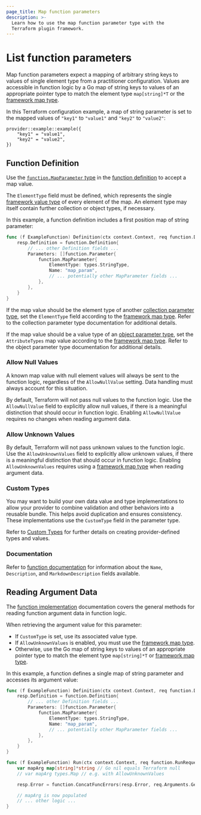 ```yaml
---
page_title: Map function parameters
description: >-
  Learn how to use the map function parameter type with the
  Terraform plugin framework.
---
```


# List function parameters

Map function parameters expect a mapping of arbitrary string keys to values of single element type from a practitioner configuration. Values are accessible in function logic by a Go map of string keys to values of an appropriate pointer type to match the element type `map[string]*T` or the [framework map type](/terraform/plugin/framework/handling-data/types/map).

In this Terraform configuration example, a map of string parameter is set to the mapped values of `"key1"` to `"value1"` and `"key2"` to `"value2"`:

```hcl
provider::example::example({
    "key1" = "value1",
    "key2" = "value2",
})
```

## Function Definition

Use the [`function.MapParameter` type](https://pkg.go.dev/github.com/hashicorp/terraform-plugin-framework/function#MapParameter) in the [function definition](/terraform/plugin/framework/functions/implementation#definition-method) to accept a map value.

The `ElementType` field must be defined, which represents the single [framework value type](/terraform/plugin/framework/handling-data/types) of every element of the map. An element type may itself contain further collection or object types, if necessary.

In this example, a function definition includes a first position map of string parameter:

```go
func (f ExampleFunction) Definition(ctx context.Context, req function.DefinitionRequest, resp *function.DefinitionResponse) {
    resp.Definition = function.Definition{
        // ... other Definition fields ...
        Parameters: []function.Parameter{
            function.MapParameter{
                ElementType: types.StringType,
                Name: "map_param",
                // ... potentially other MapParameter fields ...
            },
        },
    }
}
```

If the map value should be the element type of another [collection parameter type](/terraform/plugin/framework/functions/parameters#collection-parameter-types), set the `ElementType` field according to the [framework map type](/terraform/plugin/framework/handling-data/types/map). Refer to the collection parameter type documentation for additional details.

If the map value should be a value type of an [object parameter type](/terraform/plugin/framework/functions/parameters#object-parameter-type), set the `AttributeTypes` map value according to the [framework map type](/terraform/plugin/framework/handling-data/types/map). Refer to the object parameter type documentation for additional details.

### Allow Null Values

<Highlight>

A known map value with null element values will always be sent to the function logic, regardless of the `AllowNullValue` setting. Data handling must always account for this situation.

</Highlight>

By default, Terraform will not pass null values to the function logic. Use the `AllowNullValue` field to explicitly allow null values, if there is a meaningful distinction that should occur in function logic. Enabling `AllowNullValue` requires no changes when reading argument data.

### Allow Unknown Values

By default, Terraform will not pass unknown values to the function logic. Use the `AllowUnknownValues` field to explicitly allow unknown values, if there is a meaningful distinction that should occur in function logic. Enabling `AllowUnknownValues` requires using a [framework map type](/terraform/plugin/framework/handling-data/types/map) when reading argument data.

### Custom Types

You may want to build your own data value and type implementations to allow your provider to combine validation and other behaviors into a reusable bundle. This helps avoid duplication and ensures consistency. These implementations use the `CustomType` field in the parameter type.

Refer to [Custom Types](/terraform/plugin/framework/handling-data/types/custom) for further details on creating provider-defined types and values.

### Documentation

Refer to [function documentation](/terraform/plugin/framework/functions/documentation) for information about the `Name`, `Description`, and `MarkdownDescription` fields available.

## Reading Argument Data

The [function implementation](/terraform/plugin/framework/functions/implementation) documentation covers the general methods for reading function argument data in function logic.

When retrieving the argument value for this parameter:

* If `CustomType` is set, use its associated value type.
* If `AllowUnknownValues` is enabled, you must use the [framework map type](/terraform/plugin/framework/handling-data/types/map).
* Otherwise, use the Go map of string keys to values of an appropriate pointer type to match the element type `map[string]*T` or [framework map type](/terraform/plugin/framework/handling-data/types/map).

In this example, a function defines a single map of string parameter and accesses its argument value:

```go
func (f ExampleFunction) Definition(ctx context.Context, req function.DefinitionRequest, resp *function.DefinitionResponse) {
    resp.Definition = function.Definition{
        // ... other Definition fields ...
        Parameters: []function.Parameter{
            function.MapParameter{
                ElementType: types.StringType,
                Name: "map_param",
                // ... potentially other MapParameter fields ...
            },
        },
    }
}

func (f ExampleFunction) Run(ctx context.Context, req function.RunRequest, resp *function.RunResponse) {
    var mapArg map[string]*string // Go nil equals Terraform null
    // var mapArg types.Map // e.g. with AllowUnknownValues

    resp.Error = function.ConcatFuncErrors(resp.Error, req.Arguments.Get(ctx, &mapArg))

    // mapArg is now populated
    // ... other logic ...
}
```
